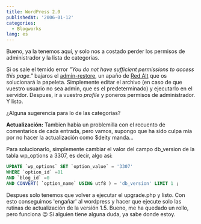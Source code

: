 ```yaml
---
title: WordPress 2.0
publishedAt: '2006-01-12'
categories:
  - Blogworks
lang: es
---
```


Bueno, ya la tenemos aquí, y solo nos a costado perder los permisos de administrador y la lista de categorias.

Si os sale el temido error _"You do not have sufficient permissions to access this page."_ bajaros el [admin-restore](http://redalt.com/downloads/wp2/restore-admin.zip), un apaño de [Red Alt](http://redalt.com/) que os solucionará la papeleta. Simplemente editar el archivo (en caso de que vuestro usuario no sea admin, que es el predeterminado) y ejecutarlo en el servidor. Despues, ir a vuestro _profile_ y poneros permisos de administrador. Y listo.

¿Alguna sugerencia para lo de las categorias?

**Actualización:** Tambien había un problemilla con el recuento de comentarios de cada entrada, pero vamos, supongo que ha sido culpa mía por no hacer la actualización como $deity manda...

Para solucionarlo, simplemente cambiar el valor del campo db_version de la tabla wp_options a 3307, es decir, algo asi:

```sql
UPDATE `wp_options` SET `option_value` = '3307'
WHERE `option_id` =81
AND `blog_id` =0
AND CONVERT( `option_name` USING utf8 ) = 'db_version' LIMIT 1 ;
```

Despues solo tenemos que volver a ejecutar el upgrade.php y listo. Con esto conseguimos 'engañar' al wordpress y hacer que ejecute solo las rutinas de actualización de la versión 1.5. Bueno, me ha quedado un rollo, pero funciona 😉 Si alguien tiene alguna duda, ya sabe donde estoy.
